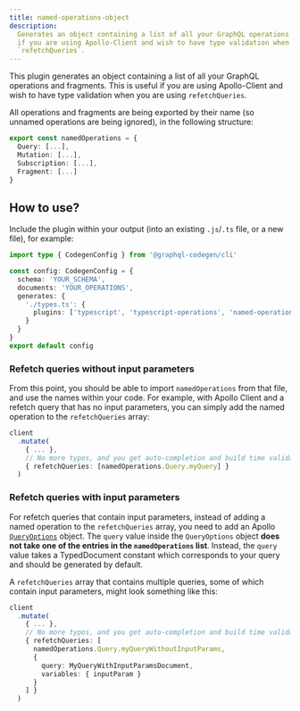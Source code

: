 ```yaml
---
title: named-operations-object
description:
  Generates an object containing a list of all your GraphQL operations and fragments. This is useful
  if you are using Apollo-Client and wish to have type validation when you are using
  `refetchQueries`.
---
```




<PluginHeader />

This plugin generates an object containing a list of all your GraphQL operations and fragments. This
is useful if you are using Apollo-Client and wish to have type validation when you are using
`refetchQueries`.

All operations and fragments are being exported by their name (so unnamed operations are being
ignored), in the following structure:

```ts
export const namedOperations = {
  Query: [...],
  Mutation: [...],
  Subscription: [...],
  Fragment: [...]
}
```

<PluginApiDocs />

## How to use?

Include the plugin within your output (into an existing `.js`/`.ts` file, or a new file), for
example:

```ts filename="codegen.ts"
import type { CodegenConfig } from '@graphql-codegen/cli'

const config: CodegenConfig = {
  schema: 'YOUR_SCHEMA',
  documents: 'YOUR_OPERATIONS',
  generates: {
    './types.ts': {
      plugins: ['typescript', 'typescript-operations', 'named-operations-object']
    }
  }
}
export default config
```

### Refetch queries without input parameters

From this point, you should be able to import `namedOperations` from that file, and use the names
within your code. For example, with Apollo Client and a refetch query that has no input parameters,
you can simply add the named operation to the `refetchQueries` array:

```ts
client
  .mutate(
    { ... },
    // No more typos, and you get auto-completion and build time validation
    { refetchQueries: [namedOperations.Query.myQuery] }
  )
```

### Refetch queries with input parameters

For refetch queries that contain input parameters, instead of adding a named operation to the
`refetchQueries` array, you need to add an Apollo
[`QueryOptions`](https://www.apollographql.com/docs/react/data/queries/#options) object. The `query`
value inside the `QueryOptions` object **does not take one of the entries in the `namedOperations`
list**. Instead, the `query` value takes a TypedDocument constant which corresponds to your query
and should be generated by default.

A `refetchQueries` array that contains multiple queries, some of which contain input parameters,
might look something like this:

```ts
client
  .mutate(
    { ... },
    // No more typos, and you get auto-completion and build time validation
    { refetchQueries: [
      namedOperations.Query.myQueryWithoutInputParams,
      {
        query: MyQueryWithInputParamsDocument,
        variables: { inputParam }
      }
    ] }
  )
```
